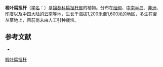 {{Speciesbox
| name = 椴叶扁担杆
| status = 
| status_system = 
| image =
| genus = Grewia
| species = tiliaefolia
| authority = Vahl
}}

'''椴叶扁担杆'''（[[学名|学名]]：{{lang|la|''Grewia tiliaefolia''}}）是[[锦葵科|锦葵科]][[扁担杆属|扁担杆属]]的植物。分布在[[缅甸|缅甸]]、[[中南半岛|中南半岛]]、[[非洲|非洲]]、[[印度|印度]]以及[[中国大陆|中国大陆]]的[[云南|云南]]等地，生长于海拔1,200米至1,600米的地区，多生在灌丛草地上，目前尚未由人工引种栽培。

== 参考文献 ==
<div class="references-small">
* {{cite web| url =http://www.bioinfo.cn/db05/KmzwSpecies.php?action=view&id=22470| title =椴叶扁担杆| work =《中国高等植物数据库全库》| publisher =中国科学院微生物研究所| author =昆明植物研究所| accessdate =2009-02-25| deadurl =yes| archiveurl =https://web.archive.org/web/20160305025713/http://www.bioinfo.cn/db05/KmzwSpecies.php?action=view&id=22470| archivedate =2016-03-05}}
</div>

[[Category:扁担杆属|椴叶扁担杆]]


{{植物小作品}}